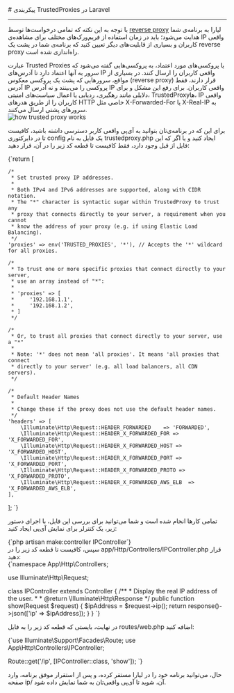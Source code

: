 

<Layout>
<Head>
<title>مستندات پیکربندی TrustedProxies در Laravel - لیارا</title>
<meta property="og:title" content="مستندات خدمات رایانش ابری لیارا" />
<meta property="og:description" content="مستندات مربوط به نحوه پیکربندی TrustedProxies در پلتفرم Laravel در لیارا"  />
<meta property="og:image" content="https://files.liara.ir/liara/logos/liara-poster.jpg" />
</Head>
# پیکربندی TrustedProxies در Laravel
<hr className="mb-2" />

با توجه به این نکته که تمامی درخواست‌ها توسط <a href="/paas/details/reverse-proxy" className="text-[#2196f3] ">reverse proxy</a> لیارا به برنامه‌ی شما هدایت می‌شود؛ باید در زمان استفاده از فریم‌ورک‌های مختلف برای مشاهده‌ی IP واقعی کاربران و بسیاری از قابلیت‌های دیگر تعیین کنید که برنامه‌ی شما در پشت یک reverse proxy راه‌اندازی شده است.

<div className="h-2" />
عبارت Trusted Proxies یا پروکسی‌های مورد اعتماد، به پروکسی‌هایی گفته می‌شود که سرور به آنها اعتماد دارد تا آدرس‌های IP واقعی کاربران را ارسال کنند. در بسیاری از مواقع، سرورهایی که پشت یک پروکسی معکوس (reverse proxy) قرار دارند، فقط آدرس IP پروکسی را می‌بینند و نه آدرس IP واقعی کاربران. برای رفع این مشکل و برای دلایلی مانند رهگیری، ردیابی یا اعمال سیاست‌های امنیتی، TrustedProxyها، IP واقعی کاربران را از طریق هدرهای HTTP خاصی مثل X-Forwarded-For یا X-Real-IP به سرورهای پشتی ارسال می‌کنند.
<div className="h-2" />
<div className='h-2' />
<img src="https://files.liara.ir/liara/docs/how-trusted-proxy-works.png" alt="how trusted proxy works" />
<div className='h-2' />

برای این که در برنامه‌ی‌تان بتوانید به آی‌پی واقعی کاربر دسترسی داشته باشید، کافیست تا در دایرکتوری <Important>config</Important> یک فایل به نام <Important>trustedproxy.php</Important> ایجاد کنید و یا اگر که این فایل از قبل وجود دارد، فقط کافیست تا قطعه کد زیر را در آن، قرار دهید:


<div dir='ltr'>
        <Highlight className="php">
            {`<?php

return [

    /*
     * Set trusted proxy IP addresses.
     *
     * Both IPv4 and IPv6 addresses are supported, along with CIDR notation.
     * The "*" character is syntactic sugar within TrustedProxy to trust any
     * proxy that connects directly to your server, a requirement when you cannot
     * know the address of your proxy (e.g. if using Elastic Load Balancing).
     */
    'proxies' => env('TRUSTED_PROXIES', '*'), // Accepts the '*' wildcard for all proxies.

    /*
     * To trust one or more specific proxies that connect directly to your server,
     * use an array instead of "*":
     *
     * 'proxies' => [
     *     '192.168.1.1',
     *     '192.168.1.2',
     * ]
     */

    /*
     * Or, to trust all proxies that connect directly to your server, use a "*"
     *
     * Note: '*' does not mean 'all proxies'. It means 'all proxies that connect
     * directly to your server' (e.g. all load balancers, all CDN servers).
     */

    /*
     * Default Header Names
     *
     * Change these if the proxy does not use the default header names.
     */
    'headers' => [
        \Illuminate\Http\Request::HEADER_FORWARDED    => 'FORWARDED',
        \Illuminate\Http\Request::HEADER_X_FORWARDED_FOR => 'X_FORWARDED_FOR',
        \Illuminate\Http\Request::HEADER_X_FORWARDED_HOST => 'X_FORWARDED_HOST',
        \Illuminate\Http\Request::HEADER_X_FORWARDED_PORT => 'X_FORWARDED_PORT',
        \Illuminate\Http\Request::HEADER_X_FORWARDED_PROTO => 'X_FORWARDED_PROTO',
        \Illuminate\Http\Request::HEADER_X_FORWARDED_AWS_ELB  => 'X_FORWARDED_AWS_ELB',
    ],

];
`}
        </Highlight>
    </div>
    <div className="h-2" />

تمامی کارها انجام شده است و شما می‌توانید برای بررسی این فایل، با اجرای دستور زیر، یک کنترلر برای نمایش آی‌پی ایجاد کنید:

<div className="h-2" />
<div dir='ltr'>
        <Highlight className="php">
            {`php artisan make:controller IPController`}
        </Highlight>
    </div>
    <div className="h-2" />
سپس، کافیست تا قطعه کد زیر را در <Important>app/Http/Controllers/IPController.php</Important> قرار دهید:

<div className="h-2" />
<div dir='ltr'>
        <Highlight className="php">
            {`<?php

namespace App\Http\Controllers;

use Illuminate\Http\Request;

class IPController extends Controller
{
    /**
     * Display the real IP address of the user.
     *
     * @return \Illuminate\Http\Response
     */
    public function show(Request $request)
    {
        $ipAddress = $request->ip();
        return response()->json(['ip' => $ipAddress]);
    }
}
`}
        </Highlight>
    </div>
    <div className="h-2" />
در نهایت، بایستی که قطعه کد زیر را به فایل <Important>routes/web.php</Important> اضافه کنید:
<div className="h-2" />
<div dir='ltr'>
        <Highlight className="php">
            {`use Illuminate\Support\Facades\Route;
use App\Http\Controllers\IPController;

Route::get('/ip', [IPController::class, 'show']);
`}
        </Highlight>
    </div>
    <div className="h-2" />

حال، می‌توانید برنامه خود را در لیارا مستقر کرده، و پس از استقرار موفق برنامه، وارد صفحه <Important>ip/</Important> آن، شوید تا آی‌پی واقعی‌تان به شما نمایش داده شود.


</Layout>